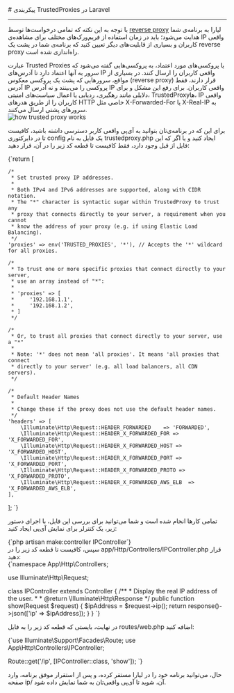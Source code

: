 

<Layout>
<Head>
<title>مستندات پیکربندی TrustedProxies در Laravel - لیارا</title>
<meta property="og:title" content="مستندات خدمات رایانش ابری لیارا" />
<meta property="og:description" content="مستندات مربوط به نحوه پیکربندی TrustedProxies در پلتفرم Laravel در لیارا"  />
<meta property="og:image" content="https://files.liara.ir/liara/logos/liara-poster.jpg" />
</Head>
# پیکربندی TrustedProxies در Laravel
<hr className="mb-2" />

با توجه به این نکته که تمامی درخواست‌ها توسط <a href="/paas/details/reverse-proxy" className="text-[#2196f3] ">reverse proxy</a> لیارا به برنامه‌ی شما هدایت می‌شود؛ باید در زمان استفاده از فریم‌ورک‌های مختلف برای مشاهده‌ی IP واقعی کاربران و بسیاری از قابلیت‌های دیگر تعیین کنید که برنامه‌ی شما در پشت یک reverse proxy راه‌اندازی شده است.

<div className="h-2" />
عبارت Trusted Proxies یا پروکسی‌های مورد اعتماد، به پروکسی‌هایی گفته می‌شود که سرور به آنها اعتماد دارد تا آدرس‌های IP واقعی کاربران را ارسال کنند. در بسیاری از مواقع، سرورهایی که پشت یک پروکسی معکوس (reverse proxy) قرار دارند، فقط آدرس IP پروکسی را می‌بینند و نه آدرس IP واقعی کاربران. برای رفع این مشکل و برای دلایلی مانند رهگیری، ردیابی یا اعمال سیاست‌های امنیتی، TrustedProxyها، IP واقعی کاربران را از طریق هدرهای HTTP خاصی مثل X-Forwarded-For یا X-Real-IP به سرورهای پشتی ارسال می‌کنند.
<div className="h-2" />
<div className='h-2' />
<img src="https://files.liara.ir/liara/docs/how-trusted-proxy-works.png" alt="how trusted proxy works" />
<div className='h-2' />

برای این که در برنامه‌ی‌تان بتوانید به آی‌پی واقعی کاربر دسترسی داشته باشید، کافیست تا در دایرکتوری <Important>config</Important> یک فایل به نام <Important>trustedproxy.php</Important> ایجاد کنید و یا اگر که این فایل از قبل وجود دارد، فقط کافیست تا قطعه کد زیر را در آن، قرار دهید:


<div dir='ltr'>
        <Highlight className="php">
            {`<?php

return [

    /*
     * Set trusted proxy IP addresses.
     *
     * Both IPv4 and IPv6 addresses are supported, along with CIDR notation.
     * The "*" character is syntactic sugar within TrustedProxy to trust any
     * proxy that connects directly to your server, a requirement when you cannot
     * know the address of your proxy (e.g. if using Elastic Load Balancing).
     */
    'proxies' => env('TRUSTED_PROXIES', '*'), // Accepts the '*' wildcard for all proxies.

    /*
     * To trust one or more specific proxies that connect directly to your server,
     * use an array instead of "*":
     *
     * 'proxies' => [
     *     '192.168.1.1',
     *     '192.168.1.2',
     * ]
     */

    /*
     * Or, to trust all proxies that connect directly to your server, use a "*"
     *
     * Note: '*' does not mean 'all proxies'. It means 'all proxies that connect
     * directly to your server' (e.g. all load balancers, all CDN servers).
     */

    /*
     * Default Header Names
     *
     * Change these if the proxy does not use the default header names.
     */
    'headers' => [
        \Illuminate\Http\Request::HEADER_FORWARDED    => 'FORWARDED',
        \Illuminate\Http\Request::HEADER_X_FORWARDED_FOR => 'X_FORWARDED_FOR',
        \Illuminate\Http\Request::HEADER_X_FORWARDED_HOST => 'X_FORWARDED_HOST',
        \Illuminate\Http\Request::HEADER_X_FORWARDED_PORT => 'X_FORWARDED_PORT',
        \Illuminate\Http\Request::HEADER_X_FORWARDED_PROTO => 'X_FORWARDED_PROTO',
        \Illuminate\Http\Request::HEADER_X_FORWARDED_AWS_ELB  => 'X_FORWARDED_AWS_ELB',
    ],

];
`}
        </Highlight>
    </div>
    <div className="h-2" />

تمامی کارها انجام شده است و شما می‌توانید برای بررسی این فایل، با اجرای دستور زیر، یک کنترلر برای نمایش آی‌پی ایجاد کنید:

<div className="h-2" />
<div dir='ltr'>
        <Highlight className="php">
            {`php artisan make:controller IPController`}
        </Highlight>
    </div>
    <div className="h-2" />
سپس، کافیست تا قطعه کد زیر را در <Important>app/Http/Controllers/IPController.php</Important> قرار دهید:

<div className="h-2" />
<div dir='ltr'>
        <Highlight className="php">
            {`<?php

namespace App\Http\Controllers;

use Illuminate\Http\Request;

class IPController extends Controller
{
    /**
     * Display the real IP address of the user.
     *
     * @return \Illuminate\Http\Response
     */
    public function show(Request $request)
    {
        $ipAddress = $request->ip();
        return response()->json(['ip' => $ipAddress]);
    }
}
`}
        </Highlight>
    </div>
    <div className="h-2" />
در نهایت، بایستی که قطعه کد زیر را به فایل <Important>routes/web.php</Important> اضافه کنید:
<div className="h-2" />
<div dir='ltr'>
        <Highlight className="php">
            {`use Illuminate\Support\Facades\Route;
use App\Http\Controllers\IPController;

Route::get('/ip', [IPController::class, 'show']);
`}
        </Highlight>
    </div>
    <div className="h-2" />

حال، می‌توانید برنامه خود را در لیارا مستقر کرده، و پس از استقرار موفق برنامه، وارد صفحه <Important>ip/</Important> آن، شوید تا آی‌پی واقعی‌تان به شما نمایش داده شود.


</Layout>